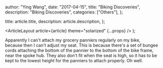 
  author: "Ying Wang",
  date: "2017-04-15",
  title: "Biking Discoveries",
  description: "Biking Discoveries",
  categories: ["Others"],
};

  title: article.title,
  description: article.description,
};

  <ArticleLayout article={article} theme="solarized" {...props} />
);

Apparently I can't attach my grocery panniers regularly on my bike, because then
I can't adjust my seat. This is because there's a set of bungee cords attaching
the bottom of the pannier to the bottom of the bike frame, near the spoke hub.
They also don't fit when the seat is high, so it has to be kept to the lowest
height for the panniers to attach properly. Oh well.
